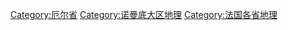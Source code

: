 [[Category:厄尔省|Category:厄尔省]]
[[Category:诺曼底大区地理|Category:诺曼底大区地理]]
[[Category:法国各省地理|Category:法国各省地理]]